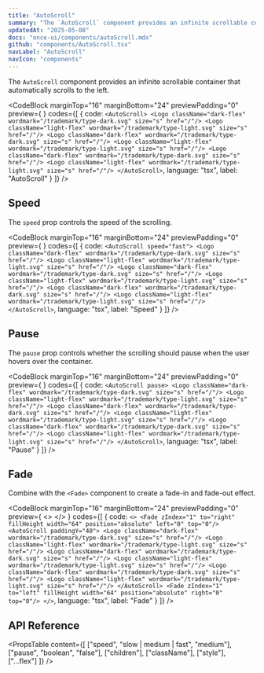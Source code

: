```yaml
---
title: "AutoScroll"
summary: "The `AutoScroll` component provides an infinite scrollable container that automatically scrolls to the left."
updatedAt: "2025-05-08"
docs: "once-ui/components/autoScroll.mdx"
github: "components/AutoScroll.tsx"
navLabel: "AutoScroll"
navIcon: "components"
---
```


The `AutoScroll` component provides an infinite scrollable container that automatically scrolls to the left.

<CodeBlock
  marginTop="16"
  marginBottom="24"
  previewPadding="0"
  preview={
    <AutoScroll paddingY="40">
      <Logo className="dark-flex" wordmark="/trademark/type-dark.svg" size="s" href="/"/>
      <Logo className="light-flex" wordmark="/trademark/type-light.svg" size="s" href="/"/>
      <Logo className="dark-flex" wordmark="/trademark/type-dark.svg" size="s" href="/"/>
      <Logo className="light-flex" wordmark="/trademark/type-light.svg" size="s" href="/"/>
      <Logo className="dark-flex" wordmark="/trademark/type-dark.svg" size="s" href="/"/>
      <Logo className="light-flex" wordmark="/trademark/type-light.svg" size="s" href="/"/>
    </AutoScroll>
  }
  codes={[
    {
      code:
`<AutoScroll>
    <Logo className="dark-flex" wordmark="/trademark/type-dark.svg" size="s" href="/"/>
    <Logo className="light-flex" wordmark="/trademark/type-light.svg" size="s" href="/"/>
    <Logo className="dark-flex" wordmark="/trademark/type-dark.svg" size="s" href="/"/>
    <Logo className="light-flex" wordmark="/trademark/type-light.svg" size="s" href="/"/>
    <Logo className="dark-flex" wordmark="/trademark/type-dark.svg" size="s" href="/"/>
    <Logo className="light-flex" wordmark="/trademark/type-light.svg" size="s" href="/"/>
</AutoScroll>`,
      language: "tsx",
      label: "AutoScroll"
    }
  ]}
/>

## Speed

The `speed` prop controls the speed of the scrolling.

<CodeBlock
  marginTop="16"
  marginBottom="24"
  previewPadding="0"
  preview={
    <AutoScroll paddingY="40" speed="fast">
      <Logo className="dark-flex" wordmark="/trademark/type-dark.svg" size="s" href="/"/>
      <Logo className="light-flex" wordmark="/trademark/type-light.svg" size="s" href="/"/>
      <Logo className="dark-flex" wordmark="/trademark/type-dark.svg" size="s" href="/"/>
      <Logo className="light-flex" wordmark="/trademark/type-light.svg" size="s" href="/"/>
      <Logo className="dark-flex" wordmark="/trademark/type-dark.svg" size="s" href="/"/>
      <Logo className="light-flex" wordmark="/trademark/type-light.svg" size="s" href="/"/>
    </AutoScroll>
  }
  codes={[
    {
      code:
`<AutoScroll speed="fast">
    <Logo className="dark-flex" wordmark="/trademark/type-dark.svg" size="s" href="/"/>
    <Logo className="light-flex" wordmark="/trademark/type-light.svg" size="s" href="/"/>
    <Logo className="dark-flex" wordmark="/trademark/type-dark.svg" size="s" href="/"/>
    <Logo className="light-flex" wordmark="/trademark/type-light.svg" size="s" href="/"/>
    <Logo className="dark-flex" wordmark="/trademark/type-dark.svg" size="s" href="/"/>
    <Logo className="light-flex" wordmark="/trademark/type-light.svg" size="s" href="/"/>
</AutoScroll>`,
      language: "tsx",
      label: "Speed"
    }
  ]}
/>

## Pause

The `pause` prop controls whether the scrolling should pause when the user hovers over the container.

<CodeBlock
  marginTop="16"
  marginBottom="24"
  previewPadding="0"
  preview={
    <AutoScroll paddingY="40" pause>
      <Logo className="dark-flex" wordmark="/trademark/type-dark.svg" size="s" href="/"/>
      <Logo className="light-flex" wordmark="/trademark/type-light.svg" size="s" href="/"/>
      <Logo className="dark-flex" wordmark="/trademark/type-dark.svg" size="s" href="/"/>
      <Logo className="light-flex" wordmark="/trademark/type-light.svg" size="s" href="/"/>
      <Logo className="dark-flex" wordmark="/trademark/type-dark.svg" size="s" href="/"/>
      <Logo className="light-flex" wordmark="/trademark/type-light.svg" size="s" href="/"/>
    </AutoScroll>
  }
  codes={[
    {
      code:
`<AutoScroll pause>
    <Logo className="dark-flex" wordmark="/trademark/type-dark.svg" size="s" href="/"/>
    <Logo className="light-flex" wordmark="/trademark/type-light.svg" size="s" href="/"/>
    <Logo className="dark-flex" wordmark="/trademark/type-dark.svg" size="s" href="/"/>
    <Logo className="light-flex" wordmark="/trademark/type-light.svg" size="s" href="/"/>
    <Logo className="dark-flex" wordmark="/trademark/type-dark.svg" size="s" href="/"/>
    <Logo className="light-flex" wordmark="/trademark/type-light.svg" size="s" href="/"/>
</AutoScroll>`,
      language: "tsx",
      label: "Pause"
    }
  ]}
/>

## Fade

Combine with the `<Fade>` component to create a fade-in and fade-out effect.

<CodeBlock
  marginTop="16"
  marginBottom="24"
  previewPadding="0"
  preview={
    <>
      <Fade zIndex="1" to="right" fillHeight width="64" position="absolute" left="0" top="0"/>
      <AutoScroll paddingY="40">
        <Logo className="dark-flex" wordmark="/trademark/type-dark.svg" size="s" href="/"/>
        <Logo className="light-flex" wordmark="/trademark/type-light.svg" size="s" href="/"/>
        <Logo className="dark-flex" wordmark="/trademark/type-dark.svg" size="s" href="/"/>
        <Logo className="light-flex" wordmark="/trademark/type-light.svg" size="s" href="/"/>
        <Logo className="dark-flex" wordmark="/trademark/type-dark.svg" size="s" href="/"/>
        <Logo className="light-flex" wordmark="/trademark/type-light.svg" size="s" href="/"/>
      </AutoScroll>
      <Fade zIndex="1" to="left" fillHeight width="64" position="absolute" right="0" top="0"/>
    </>
  }
  codes={[
    {
      code:
`<>
  <Fade zIndex="1" to="right" fillHeight width="64" position="absolute" left="0" top="0"/>
  <AutoScroll paddingY="40">
    <Logo className="dark-flex" wordmark="/trademark/type-dark.svg" size="s" href="/"/>
    <Logo className="light-flex" wordmark="/trademark/type-light.svg" size="s" href="/"/>
    <Logo className="dark-flex" wordmark="/trademark/type-dark.svg" size="s" href="/"/>
    <Logo className="light-flex" wordmark="/trademark/type-light.svg" size="s" href="/"/>
    <Logo className="dark-flex" wordmark="/trademark/type-dark.svg" size="s" href="/"/>
    <Logo className="light-flex" wordmark="/trademark/type-light.svg" size="s" href="/"/>
  </AutoScroll>
  <Fade zIndex="1" to="left" fillHeight width="64" position="absolute" right="0" top="0"/>
</>`,
      language: "tsx",
      label: "Fade"
    }
  ]}
/>

## API Reference

<PropsTable
  content={[
    ["speed", "slow | medium | fast", "medium"],
    ["pause", "boolean", "false"],
    ["children"],
    ["className"],
    ["style"],
    ["...flex"]
  ]}
/>
